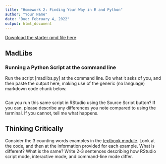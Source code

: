 ```yaml
---
title: "Homework 2: Finding Your Way in R and Python"
author: "Your Name"
date: "Due: February 4, 2022"
output: html_document
---
```


[Download the starter qmd file here](srvanderplas.github.io/stat151-homework/2-finding-your-way.qmd)

## MadLibs
### Running a Python Script at the command line

Run the script [madlibs.py] at the command line. Do what it asks of you, and then paste the output here, making use of the generic (no language) markdown code chunk below.

```

```

Can you run this same script in RStudio using the Source Script button? If you can, please describe any differences you note compared to using the terminal. If you cannot, tell me what happens.


## Thinking Critically

Consider the 3 counting words examples in the [textbook module](https://srvanderplas.github.io/Stat151/finding-your-way.html#example-counting-words-in-r-within-rstudio). Look at the code, and then at the information provided for each example. What is different? What is the same? Write 2-3 sentences describing how RStudio script mode, interactive mode, and command-line mode differ.




